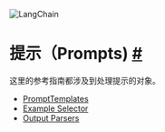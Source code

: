 

<Head>
  <script>
    {
      `(function() {
         var _hmt = _hmt || [];
(function() {
  var hm = document.createElement("script");
  hm.src = "https://hm.baidu.com/hm.js?e60fb290e204e04c5cb6f79b0ac1e697";
  var s = document.getElementsByTagName("script")[0]; 
  s.parentNode.insertBefore(hm, s);
})();
       })();`
    }
  </script>
</Head>

![LangChain](https://pica.zhimg.com/50/v2-56e8bbb52aa271012541c1fe1ceb11a2_r.gif)






提示（Prompts)
 [#](#prompts "Permalink to this headline")
=====================================================


这里的参考指南都涉及到处理提示的对象。
 



* [PromptTemplates](../modules/prompts/prompt_templates)
* [Example Selector](../modules/prompts/example_selectors)
* [Output Parsers](../modules/prompts/output_parsers)





